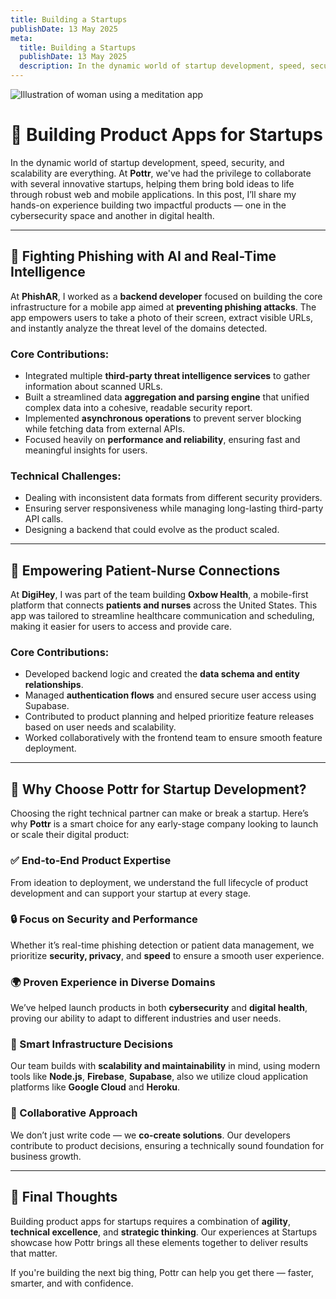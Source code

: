 ```yaml
---
title: Building a Startups
publishDate: 13 May 2025
meta:
  title: Building a Startups
  publishDate: 13 May 2025
  description: In the dynamic world of startup development, speed, security, and scalability are everything.
---
```


![Illustration of woman using a meditation app](/assets/images/casual-life-3d-likes.webp)

# 🌟 Building Product Apps for Startups

In the dynamic world of startup development, speed, security, and scalability are everything. At **Pottr**, we've had the privilege to collaborate with several innovative startups, helping them bring bold ideas to life through robust web and mobile applications. In this post, I’ll share my hands-on experience building two impactful products — one in the cybersecurity space and another in digital health.

---

## 🔐 Fighting Phishing with AI and Real-Time Intelligence

At **PhishAR**, I worked as a **backend developer** focused on building the core infrastructure for a mobile app aimed at **preventing phishing attacks**. The app empowers users to take a photo of their screen, extract visible URLs, and instantly analyze the threat level of the domains detected.

### Core Contributions:
- Integrated multiple **third-party threat intelligence services** to gather information about scanned URLs.
- Built a streamlined data **aggregation and parsing engine** that unified complex data into a cohesive, readable security report.
- Implemented **asynchronous operations** to prevent server blocking while fetching data from external APIs.
- Focused heavily on **performance and reliability**, ensuring fast and meaningful insights for users.

### Technical Challenges:
- Dealing with inconsistent data formats from different security providers.
- Ensuring server responsiveness while managing long-lasting third-party API calls.
- Designing a backend that could evolve as the product scaled.

---

## 🏥 Empowering Patient-Nurse Connections

At **DigiHey**, I was part of the team building **Oxbow Health**, a mobile-first platform that connects **patients and nurses** across the United States. This app was tailored to streamline healthcare communication and scheduling, making it easier for users to access and provide care.

### Core Contributions:
- Developed backend logic and created the **data schema and entity relationships**.
- Managed **authentication flows** and ensured secure user access using Supabase.
- Contributed to product planning and helped prioritize feature releases based on user needs and scalability.
- Worked collaboratively with the frontend team to ensure smooth feature deployment.

---

## 🚀 Why Choose Pottr for Startup Development?

Choosing the right technical partner can make or break a startup. Here’s why **Pottr** is a smart choice for any early-stage company looking to launch or scale their digital product:

### ✅ End-to-End Product Expertise
From ideation to deployment, we understand the full lifecycle of product development and can support your startup at every stage.

### 🔒 Focus on Security and Performance
Whether it’s real-time phishing detection or patient data management, we prioritize **security, privacy**, and **speed** to ensure a smooth user experience.

### 🌍 Proven Experience in Diverse Domains
We’ve helped launch products in both **cybersecurity** and **digital health**, proving our ability to adapt to different industries and user needs.

### 🧠 Smart Infrastructure Decisions
Our team builds with **scalability and maintainability** in mind, using modern tools like **Node.js**, **Firebase**, **Supabase**, also we utilize cloud application platforms like **Google Cloud** and **Heroku**.

### 🤝 Collaborative Approach
We don’t just write code — we **co-create solutions**. Our developers contribute to product decisions, ensuring a technically sound foundation for business growth.

---

## 🧠 Final Thoughts

Building product apps for startups requires a combination of **agility**, **technical excellence**, and **strategic thinking**. Our experiences at Startups showcase how Pottr brings all these elements together to deliver results that matter.

If you're building the next big thing, Pottr can help you get there — faster, smarter, and with confidence.
